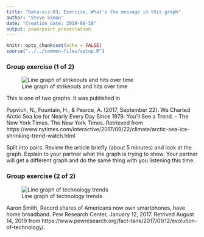 ```yaml
---
title: "Data-viz-03, Exercise, What's the message in this graph"
author: "Steve Simon"
date: "Creation date: 2019-08-18"
output: powerpoint_presentation
---
```


```r
knitr::opts_chunk$set(echo = FALSE)
source("../../common-files/setup.R")
```


### Group exercise (1 of 2)

![Line graph of strikeouts and hits over time](../images/baseball-line-graph.png)

<div class="notes">

This is one of two graphs. It was published in

Popvich, N., Fountain, H., & Pearce, A. (2017, September 22). We Charted Arctic Sea Ice for Nearly Every Day Since 1979. You’ll See a Trend. - The New York Times. The New York Times. Retrieved from https://www.nytimes.com/interactive/2017/09/22/climate/arctic-sea-ice-shrinking-trend-watch.html

Split into pairs. Review the article briefly (about 5 minutes) and look at the graph. Explain to your partner what the graph is trying to show. Your partner will get a different graph and do the same thing with you listening this time.

</div>

### Group exercise (2 of 2)

![Line graph of technology trends](../images/technology-trends.png)

<div class="notes">

Aaron Smith, Record shares of Americans now own smartphones, have home broadband. Pew Research Center, January 12, 2017. Retrived August 14, 2019 from https://www.pewresearch.org/fact-tank/2017/01/12/evolution-of-technology/.

</div>

